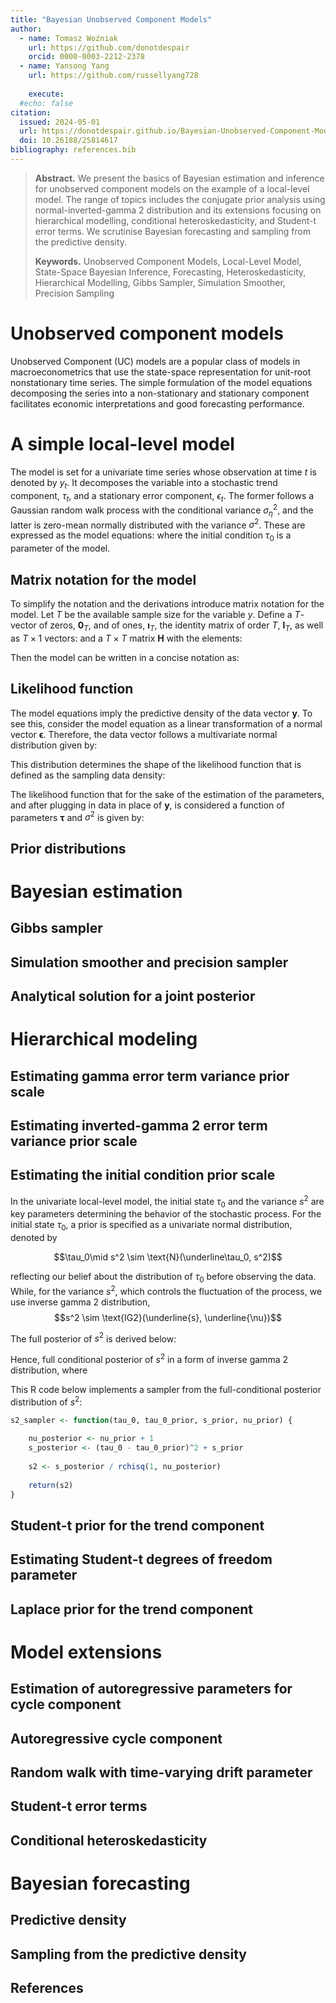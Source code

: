 ```yaml
---
title: "Bayesian Unobserved Component Models"
author:
  - name: Tomasz Woźniak
    url: https://github.com/donotdespair
    orcid: 0000-0003-2212-2378
  - name: Yansong Yang
    url: https://github.com/russellyang728
  
    execute:
  #echo: false
citation: 
  issued: 2024-05-01
  url: https://donotdespair.github.io/Bayesian-Unobserved-Component-Models/
  doi: 10.26188/25814617
bibliography: references.bib
---
```


> **Abstract.** We present the basics of Bayesian estimation and inference for unobserved component models on the example of a local-level model. 
> The range of topics includes the conjugate prior analysis using normal-inverted-gamma 2 distribution and its extensions focusing on hierarchical modelling, conditional heteroskedasticity, and Student-t error terms. 
> We scrutinise Bayesian forecasting and sampling from the predictive density.
>
> **Keywords.** Unobserved Component Models, Local-Level Model, State-Space Bayesian Inference, Forecasting, Heteroskedasticity, Hierarchical Modelling, Gibbs Sampler, Simulation Smoother, Precision Sampling

# Unobserved component models

Unobserved Component (UC) models are a popular class of models in macroeconometrics that use the state-space representation for unit-root nonstationary time series. 
The simple formulation of the model equations decomposing the series into a non-stationary and stationary component facilitates economic interpretations and good forecasting performance.

# A simple local-level model

The model is set for a univariate time series whose observation at time
$t$ is denoted by $y_t$. 
It decomposes the variable into a stochastic trend component, $\tau_t$, and a stationary error component, $\epsilon_t$. 
The former follows a Gaussian random walk process with the conditional variance $\sigma_\eta^2$, and the latter is zero-mean normally distributed with the variance $\sigma^2$.
These are expressed as the model equations:
\begin{align}
y_t &= \tau_t + \epsilon_t,\\
\tau_t &= \tau_{t-1} + \eta_t,\\
\epsilon_t &\sim\mathcal{N}\left(0, \sigma^2\right),\\
\eta_t &\sim\mathcal{N}\left(0, \sigma_\eta^2\right),
\end{align}
where the initial condition $\tau_0$ is a parameter of the model.

## Matrix notation for the model

To simplify the notation and the derivations introduce matrix notation for the model. Let $T$ be the available sample size for the variable $y$. 
Define a $T$-vector of zeros, $\mathbf{0}_T$, and of ones, $\boldsymbol\imath_T$, the identity matrix of order $T$, $\mathbf{I}_T$, as well as $T\times1$ vectors:
\begin{align}
\mathbf{y} = \begin{bmatrix} y_1\\ \vdots\\ y_T \end{bmatrix},\quad
\boldsymbol\tau = \begin{bmatrix} \tau_1\\ \vdots\\ \tau_T \end{bmatrix},\quad
\boldsymbol\epsilon = \begin{bmatrix} \epsilon_1\\ \vdots\\ \epsilon_T \end{bmatrix},\quad
\boldsymbol\eta = \begin{bmatrix} \eta_1\\ \vdots\\ \eta_T \end{bmatrix},\qquad
\mathbf{i} = \begin{bmatrix} 1\\0\\ \vdots\\ 0 \end{bmatrix},
\end{align}
and a $T\times T$ matrix $\mathbf{H}$ with the elements:
\begin{align}
\mathbf{H} = \begin{bmatrix}
1 & 0 & \cdots & 0 & 0\\
-1 & 1 & \cdots & 0 & 0\\
0 & -1 & \cdots & 0 & 0\\
\vdots & \vdots & \ddots & \vdots & \vdots\\
0 & 0 & \cdots & 1 & 0\\
0 & 0 & \cdots & -1 & 1
\end{bmatrix}.
\end{align}

Then the model can be written in a concise notation as:
\begin{align}
\mathbf{y} &= \mathbf{\tau} + \boldsymbol\epsilon,\\
\mathbf{H}\boldsymbol\tau &= \mathbf{i} \tau_0 + \boldsymbol\eta,\\
\boldsymbol\epsilon &\sim\mathcal{N}\left(\mathbf{0}_T, \sigma^2\mathbf{I}_T\right),\\
\boldsymbol\eta &\sim\mathcal{N}\left(\mathbf{0}_T, \sigma_\eta^2\mathbf{I}_T\right).
\end{align}

## Likelihood function

The model equations imply the predictive density of the data vector
$\mathbf{y}$. To see this, consider the model equation as a linear
transformation of a normal vector $\boldsymbol\epsilon$. Therefore, the data vector follows a multivariate normal distribution given by:
\begin{align}
\mathbf{y}\mid \boldsymbol\tau, \sigma^2 &\sim\mathcal{N}_T\left(\boldsymbol\tau, \sigma^2\mathbf{I}_T\right).
\end{align}

This distribution determines the shape of the likelihood function that
is defined as the sampling data density: 
\begin{align}
L(\boldsymbol\tau,\sigma^2|\mathbf{y})\equiv p\left(\mathbf{y}\mid\boldsymbol\tau, \sigma^2 \right).
\end{align}

The likelihood function that for the sake of the estimation of the parameters, and after plugging in data in place of $\mathbf{y}$, is considered a function of parameters $\boldsymbol\tau$ and $\sigma^2$ is given by: 
\begin{align}
L(\boldsymbol\tau,\sigma^2|\mathbf{y}) = 
(2\pi)^{-\frac{T}{2}}\left(\sigma^2\right)^{-\frac{T}{2}}\exp\left\{-\frac{1}{2}\frac{1}{\sigma^2}(\mathbf{y} - \boldsymbol\tau)'(\mathbf{y} - \boldsymbol\tau)\right\}.
\end{align}

## Prior distributions

# Bayesian estimation

## Gibbs sampler

## Simulation smoother and precision sampler

## Analytical solution for a joint posterior

# Hierarchical modeling

## Estimating gamma error term variance prior scale


## Estimating inverted-gamma 2 error term variance prior scale

## Estimating the initial condition prior scale

In the univariate local-level model, the initial state $\tau_0$ and the
variance $s^2$ are key parameters determining the behavior of the
stochastic process. For the initial state $\tau_0$, a prior is specified
as a univariate normal distribution, denoted by

$$\tau_0\mid s^2 \sim \text{N}(\underline\tau_0, s^2)$$

reflecting our belief
about the distribution of $\tau_0$ before observing the data. While, for
the variance $s^2$, which controls the fluctuation of the process, we
use inverse gamma 2 distribution,
$$s^2 \sim \text{IG2}(\underline{s}, \underline{\nu})$$

The full posterior of $s^2$ is derived below: 

\begin{align}
p(s^2|y,\sigma,\tau,\tau_0,\sigma_{\eta}, \underline{s}, \underline{\nu}) &\propto
p(y|\tau,\sigma)p(\tau|\tau_0,\sigma_{\eta}^2)p(\tau_0|s^2)p(s^2) \\
&\propto p(\tau_0|s^2)p(s^2|\underline{s}, \underline{\nu}) \\
&= (s^2)^{-\frac{1}{2}}\exp\left\{-\frac{1}{2}(\tau_0-\underline{\tau_0})'(s^2)^{-1}(\tau_0-\underline{\tau_0})\right\}\\
&\qquad\times (s^2)^{-\frac{\underline{\nu}+2}{2}}\exp\left\{-\frac{1}{2}\frac{\underline{s}}{s^2}\right\} \\
&= (s^2)^{-\frac{1+\underline{\nu}+2}{2}}
\exp \left\{-\frac{1}{2}\frac{(\tau_0-\underline{\tau_0})^2+\underline{s}}{s^2}\right\}
\end{align}

Hence, full conditional posterior of $s^2$ in a form of inverse
gamma 2 distribution, where

\begin{align}
s^2\mid \mathbf{y}, \mathbf{\tau}, \tau_0 &\sim\mathcal{IG}2(\overline{s}, \overline{\nu})\\
\overline{\nu} &= 1+\underline{\nu} \\
\overline{s} &= (\tau_0-\underline{\tau_0})^2+\underline{s}
\end{align}

This R code below implements a sampler from the full-conditional posterior distribution of $s^2$:

```r
s2_sampler <- function(tau_0, tau_0_prior, s_prior, nu_prior) {
    
    nu_posterior <- nu_prior + 1
    s_posterior <- (tau_0 - tau_0_prior)^2 + s_prior
      
    s2 <- s_posterior / rchisq(1, nu_posterior)
    
    return(s2)
}
```


## Student-t prior for the trend component

## Estimating Student-t degrees of freedom parameter

## Laplace prior for the trend component

# Model extensions

## Estimation of autoregressive parameters for cycle component

## Autoregressive cycle component

## Random walk with  time-varying drift parameter

## Student-t error terms

## Conditional heteroskedasticity

# Bayesian forecasting

## Predictive density

## Sampling from the predictive density




## References {.unnumbered}

